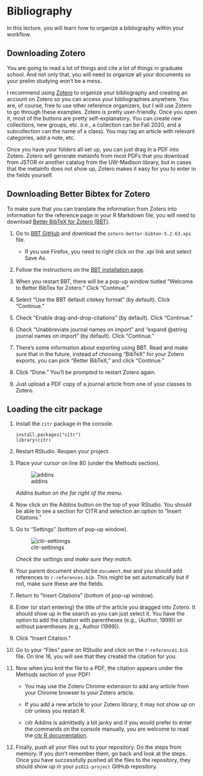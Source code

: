 # Bibliography

In this lecture, you will learn how to organize a bibliography within your workflow.

## Downloading Zotero {#download-zotero}

You are going to read a lot of things and cite a lot of things in graduate school. And not only that, you will need to organize all your documents so your prelim studying won't be a mess. 

I recommend using [Zotero](https://zotero.org) to organize your bibliography and creating an account on Zotero so you can access your bibliographies anywhere. You are, of course, free to use other reference organizers, but I will use Zotero to go through these examples. Zotero is pretty user-friendly. Once you open it, most of the buttons are pretty self-explanatory. You can create new collections, new groups, etc. (i.e., a collection can be Fall 2020, and a subcollection can the name of a class). You may tag an article with relevant categories, add a note, etc.

Once you have your folders all set up, you can just drag in a PDF into Zotero. Zotero will generate metainfo from most PDFs that you download from JSTOR or another catalog from the UW-Madison library, but in cases that the metainfo does not show up, Zotero makes it easy for you to enter in the fields yourself.

## Downloading Better Bibtex for Zotero {#download-bbt}

To make sure that you can translate the information from Zotero into information for the reference page in your R Markdown file, you will need to download [Better BibTeX for Zotero (BBT)](https://retorque.re/zotero-better-bibtex/). 

1. Go to [BBT GitHub](https://github.com/retorquere/zotero-better-bibtex/releases/tag/v5.2.63) and download the `zotero-better-bibtex-5.2.63.xpi` file. 

    - If you use Firefox, you need to right click on the .xpi link and select Save As. 

2. Follow the instructions on the [BBT installation page](https://retorque.re/zotero-better-bibtex/installation/).

3. When you restart BBT, there will be a pop-up window tiutled "Welcome to Better BibTex for Zotero." Click "Continue."

4. Select "Use the BBT default citekey format" (by default). Click "Continue."

5. Check "Enable drag-and-drop-citations" (by default). Click "Continue."

6. Check "Unabbreviate journal names on import" and "expand @string journal names on import" (by default). Click "Continue."

7. There's some information about exporting using BBT. Read and make sure that in the future, instead of choosing "BibTeX" for your Zotero exports, you can pick "Better BibTeX," and click "Continue."

8. Click "Done." You'll be prompted to restart Zotero again.

9. Just upload a PDF copy of a journal article from one of your classes to Zotero.

## Loading the citr package {#load-citr}

1. Install the `citr` package in the console.

    ```
    install.packages("citr")
    library(citr)
    ```

2. Restart RStudio. Reopen your project.

3. Place your cursor on line 80 (under the Methods section).

    ![addins](https://marcyshieh.github.io/ps811/lecture2-img/addins.png)

    *Addins button on the far right of the menu.*

4. Now click on the Addins button on the top of your RStudio. You should be able to see a section for CITR and selection an option to "Insert Citations."

5. Go to "Settings" (bottom of pop-up window).

    ![citr-settinngs](https://marcyshieh.github.io/ps811/lecture2-img/citr-settings.png)

    *Check the settings and make sure they match.*

6. Your parent document should be `document.Rmd` and you should add references to `r-references.bib`. This might be set automatically but if not, make sure these are the fields.

7. Return to "Insert Citations" (bottom of pop-up window).

8. Enter (or start entering) the title of the article you dragged into Zotero. It should show up in the search so you can just select it. You have the option to add the citation with parentheses (e.g., (Author, 1999)) or without parentheses (e.g., Author (1999)).

9. Click "Insert Citation."

10. Go to your "Files" pane on RStudio and click on the `r-references.bib` file. On line 16, you will see that they created the citation for you.

11. Now when you knit the file to a PDF, the citation appears under the Methods section of your PDF!

    - You may use the Zotero Chrome extension to add any article from your Chrome browser to your Zotero article. 
    
    - If you add a new article to your Zotero library, it may not show up on citr unless you restart R.
    
    - citr Addins is admittedly a bit janky and if you would prefer to enter the commands on the console manually, you are welcome to read the [citr R documentation](https://cran.r-project.org/web/packages/citr/citr.pdf). 
    
12. Finally, push all your files out to your repository. Do the steps from memory. If you don't remember them, go back and look at the steps. Once you have successfully pushed all the files to the repository, they should show up in your `ps811-project` GitHub repository.